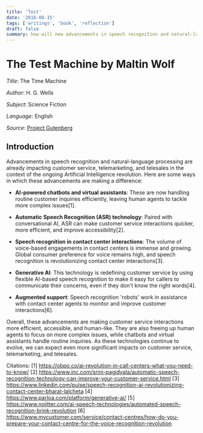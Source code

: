 ```yaml
---
title: 'Test'
date: '2018-08-15'
tags: ['writings', 'book', 'reflection']
draft: false
summary: how will new advancements in speech recognition and natural-language processing impact customer service, telemarketing and telesales in the context of the ongoing Artificial Intelligence revolution?
---
```


# The Test Machine by Maltin Wolf

_Title_: The Time Machine

_Author_: H. G. Wells

_Subject_: Science Fiction

_Language_: English

_Source_: [Project Gutenberg](https://www.gutenberg.org/ebooks/35)

## Introduction

Advancements in speech recognition and natural-language processing are already impacting customer service, telemarketing, and telesales in the context of the ongoing Artificial Intelligence revolution. Here are some ways in which these advancements are making a difference:

- **AI-powered chatbots and virtual assistants**: These are now handling routine customer inquiries efficiently, leaving human agents to tackle more complex issues[1].

- **Automatic Speech Recognition (ASR) technology**: Paired with conversational AI, ASR can make customer service interactions quicker, more efficient, and improve accessibility[2].

- **Speech recognition in contact center interactions**: The volume of voice-based engagements in contact centers is immense and growing. Global consumer preference for voice remains high, and speech recognition is revolutionizing contact center interactions[3].

- **Generative AI**: This technology is redefining customer service by using flexible AI-based speech recognition to make it easy for callers to communicate their concerns, even if they don't know the right words[4].

- **Augmented support**: Speech recognition 'robots' work in assistance with contact center agents to monitor and improve customer interactions[6].

Overall, these advancements are making customer service interactions more efficient, accessible, and human-like. They are also freeing up human agents to focus on more complex issues, while chatbots and virtual assistants handle routine inquiries. As these technologies continue to evolve, we can expect even more significant impacts on customer service, telemarketing, and telesales.

Citations:
[1] https://obpo.co/ai-revolution-in-call-centers-what-you-need-to-know/
[2] https://www.inc.com/srini-pagidyala/automatic-speech-recognition-technology-can-improve-your-customer-service.html
[3] https://www.linkedin.com/pulse/speech-recognition-ai-revolutionizing-contact-center-bharat-lalcheta
[4] https://www.parloa.com/platform/generative-ai/
[5] https://www.nojitter.com/ai-speech-technologies/automated-speech-recognition-brink-revolution
[6] https://www.mycustomer.com/service/contact-centres/how-do-you-prepare-your-contact-centre-for-the-voice-recognition-revolution

